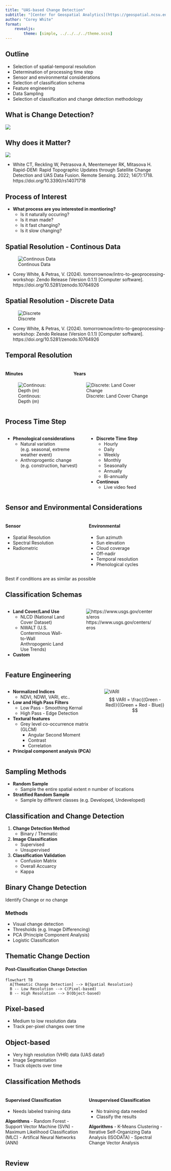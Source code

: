 ```yaml
---
title: "UAS-based Change Detection"
subtitle: "[Center for Geospatial Analytics](https://geospatial.ncsu.edu/) [at North Carolina State University](http://www.ncsu.edu/)"
author: "Corey White"
format:
    revealjs:
        theme: [simple, ../../../../theme.scss]
---
```


## Outline

- Selection of spatial-temporal resolution
- Determination of processing time step
- Sensor and environmental considerations
- Selection of classification schema
- Feature engineering
- Data Sampling
- Selection of classification and change detection methodology

## What is Change Detection?

![](../images/animated_sat.gif)

## Why does it Matter? {.smaller}

![](../images/remotesensing-14-01718-ag.png)

::: {.small}
- White CT, Reckling W, Petrasova A, Meentemeyer RK, Mitasova H. Rapid-DEM: Rapid Topographic Updates through Satellite Change Detection and UAS Data Fusion. Remote Sensing. 2022; 14(7):1718. https://doi.org/10.3390/rs14071718
:::

## Process of Interest

- **What process are you interested in montioring?**
    - Is it naturally occuring?
    - Is it man made?
    - Is it fast changing?
    - Is it slow changing?

## Spatial Resolution - Continous Data {.smaller}

![Continous Data](../images/dem_spatial_scale.png)

:::{.small}
- Corey White, & Petras, V. (2024). tomorrownow/intro-to-geoprocessing-workshop: Zendo Release (Version 0.1.1) [Computer software]. https://doi.org/10.5281/zenodo.10764926 
:::

## Spatial Resolution - Discrete Data {.smaller}

![Discrete](../images/lc_spatial_scale.png)

::: {.small}
- Corey White, & Petras, V. (2024). tomorrownow/intro-to-geoprocessing-workshop: Zendo Release (Version 0.1.1) [Computer software]. https://doi.org/10.5281/zenodo.10764926 
:::

## Temporal Resolution {.smaller}

:::{.columns}
:::{.column width=40%}

#### Minutes
![Continous: Depth (m)](../images/clay-center_depth_1_1_s_prob.webp)
:::
:::{.column width=60%}
#### Years
![Discrete: Land Cover Change](../images/BearCreek1.gif)
:::
:::

## Process Time Step {.smaller}

:::{.columns}
:::{.column width=50%}
- **Phenological considerations**
    - Natural variation (e.g. seasonal, extreme weather event)
    - Anthroprogentic change (e.g. construction, harvest)
:::
:::{.column width=50%}
- **Discrete Time Step**
    - Hourly
    - Daily
    - Weekly
    - Monthly
    - Seasonally
    - Annually
    - Bi-annually
- **Continous**
    - Live video feed
:::
:::

## Sensor and Environmental Considerations {.smaller}

:::{.columns}
:::{.column width=50%}

#### Sensor

- Spatial Resolution
- Spectral Resolution
- Radiometric

:::
:::{.column width=50%}

#### Environmental
- Sun azimuth
- Sun elevation
- Cloud coverage
- Off-nadir
- Temporal resolution
- Phenological cycles
:::
:::

:::{.callout-tip}
Best if conditions are as similar as possible
:::

## Classification Schemas {.smaller}

:::{.columns}
:::{.column width=40%}
- **Land Cover/Land Use**
    - NLCD (National Land Cover Dataset)
    - NWALT (U.S. Conterminous Wall-to-Wall Anthropogenic Land Use Trends)

- **Custom**
:::
:::{.column width=60%}
![https://www.usgs.gov/centers/eros](../images/Annual%20NLCD%20CONUS%20with%20updated%20legend.png)
:::
:::





## Feature Engineering {.smaller}

:::{.columns}
:::{.column width=60%}
- **Normalized Indices**
    - NDVI, NDWI, VARI, etc..
- **Low and High Pass Filters**
    - Low Pass - Smoothing Kernal
    - High Pass - Edge Detection
- **Textural features**
    - Grey level co-occurrence matrix (GLCM)
        - Angular Second Moment
        - Contrast
        - Correlation
- **Principal component analysis (PCA)**
:::
:::{.column width=40%}
![VARI](../images/vari_drone.png)
$$
VARI = \frac{(Green - Red)}{(Green + Red - Blue)}
$$
:::
:::


## Sampling Methods

- **Random Sample**
    - Sample the entire spatial extent $n$ number of locations
- **Stratified Random Sample**
    - Sample by different classes (e.g. Developed, Undeveloped) 


## Classification and Change Detection {.smaller}

1. **Change Detection Method**
    - Binary / Thematic
2. **Image Classification**
    - Supervised
    - Unsupervised
3. **Classification Validation**
    - Confusion Matrix
    - Overall Accuarcy
    - Kappa


## Binary Change Detection {.smaller}

Identify Change or no change

### Methods
- Visual change detection
- Thresholds (e.g. Image Differencing)
- PCA (Principle Component Analysis)
- Logistic Classification

## Thematic Change Dection

#### Post-Classification Change Detection
```mermaid
flowchart TB
  A[Thematic Change Detection] --> B{Spatial Resolution}
  B -- Low Resolution --> C(Pixel-based)
  B -- High Resolution --> D(Object-based)
```

## Pixel-based

- Medium to low resolution data
- Track per-pixel changes over time

## Object-based

- Very high resolution (VHR) data (UAS data!)
- Image Segmentation
- Track objects over time

## Classification Methods

:::{.columns}
:::{.column width=50%}

#### Supervised Classification

- Needs labeled training data

**Algorithms**
- Random Forest
- Support Vector Machine (SVN)
- Maximum Likelihood Classification (MLC)
- Artifical Neural Networks (ANN)

:::
:::{.column width=50%}

#### Unsupervised Classification

- No training data needed
- Classify the results

**Algorithms**
- K-Means Clustering
- Iterative Self-Organizing Data Analysis (ISODATA)
- Spectral Change Vector Analysis

:::
:::

## Review
